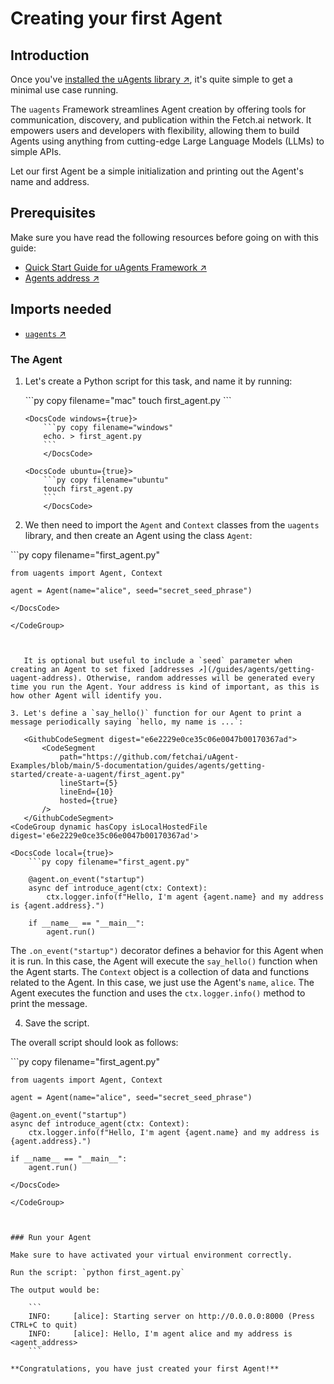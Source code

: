 
# Creating your first Agent

## Introduction

Once you've [installed  the uAgents library ↗️](/guides/agents/installing-uagent), it's quite simple to get a minimal use case running.

The `uagents` Framework streamlines Agent creation by offering tools for communication, discovery, and publication within the Fetch.ai network. It empowers users and developers with flexibility, allowing them to build Agents using anything from cutting-edge Large Language Models (LLMs) to simple APIs.

Let our first Agent be a simple initialization and printing out the Agent's name and address.

## Prerequisites

Make sure you have read the following resources before going on with this guide:

  - [Quick Start Guide for uAgents Framework ↗️](/guides/agents/quickstart)
  - [Agents address ↗️](/guides/agents/getting-started/getting-uagent-address)

## Imports needed

  - [`uagents` ↗️](https://pypi.org/project/uagents/)

### The Agent

1. Let's create a Python script for this task, and name it by running:

   <CodeGroup hasCopy isOSFile>
        <DocsCode mac={true}>
           ```py copy filename="mac"
           touch first_agent.py
           ```
           </DocsCode>

       <DocsCode windows={true}>
           ```py copy filename="windows"
           echo. > first_agent.py
           ```
           </DocsCode>

       <DocsCode ubuntu={true}>
           ```py copy filename="ubuntu"
           touch first_agent.py
           ```
           </DocsCode>
   </CodeGroup>

2. We then need to import the `Agent` and `Context` classes from the `uagents` library, and then create an Agent using the class `Agent`:

   <GithubCodeSegment digest="1848fd5f6f05167abf301fd5a0cae057">
       <CodeSegment
           path="https://github.com/fetchai/uAgent-Examples/blob/main/5-documentation/guides/agents/getting-started/create-a-uagent/first_agent.py"
           lineStart={1}
           lineEnd={3}
           hosted={true}
       />
   </GithubCodeSegment>
<CodeGroup dynamic hasCopy isLocalHostedFile digest='1848fd5f6f05167abf301fd5a0cae057'>

<DocsCode local={true}>
	```py copy filename="first_agent.py"

	from uagents import Agent, Context
	
	agent = Agent(name="alice", seed="secret_seed_phrase")

```
</DocsCode>

</CodeGroup>



   It is optional but useful to include a `seed` parameter when creating an Agent to set fixed [addresses ↗️](/guides/agents/getting-uagent-address). Otherwise, random addresses will be generated every time you run the Agent. Your address is kind of important, as this is how other Agent will identify you.

3. Let's define a `say_hello()` function for our Agent to print a message periodically saying `hello, my name is ...`:

   <GithubCodeSegment digest="e6e2229e0ce35c06e0047b00170367ad">
       <CodeSegment
           path="https://github.com/fetchai/uAgent-Examples/blob/main/5-documentation/guides/agents/getting-started/create-a-uagent/first_agent.py"
           lineStart={5}
           lineEnd={10}
           hosted={true}
       />
   </GithubCodeSegment>
<CodeGroup dynamic hasCopy isLocalHostedFile digest='e6e2229e0ce35c06e0047b00170367ad'>

<DocsCode local={true}>
	```py copy filename="first_agent.py"

	@agent.on_event("startup")
	async def introduce_agent(ctx: Context):
	    ctx.logger.info(f"Hello, I'm agent {agent.name} and my address is {agent.address}.")
	
	if __name__ == "__main__":
	    agent.run()

```
</DocsCode>

</CodeGroup>



   The `.on_event("startup")` decorator defines a behavior for this Agent when it is run. In this case, the Agent will execute the `say_hello()` function when the Agent starts. The `Context` object is a collection of data and functions related to the Agent. In this case, we just use the Agent's `name`, `alice`. The Agent executes the function and uses the `ctx.logger.info()` method to print the message.

4. Save the script.

The overall script should look as follows:

   <GithubCodeSegment digest="5c9291fccbe5e54925b1849a291b2b34">
       <CodeSegment
           path="https://github.com/fetchai/uAgent-Examples/blob/main/5-documentation/guides/agents/getting-started/create-a-uagent/first_agent.py"
           lineStart={1}
           lineEnd={10}
           hosted={true}
       />
   </GithubCodeSegment>
<CodeGroup dynamic hasCopy isLocalHostedFile digest='5c9291fccbe5e54925b1849a291b2b34'>

<DocsCode local={true}>
	```py copy filename="first_agent.py"

	from uagents import Agent, Context
	
	agent = Agent(name="alice", seed="secret_seed_phrase")
	
	@agent.on_event("startup")
	async def introduce_agent(ctx: Context):
	    ctx.logger.info(f"Hello, I'm agent {agent.name} and my address is {agent.address}.")
	
	if __name__ == "__main__":
	    agent.run()

```
</DocsCode>

</CodeGroup>



### Run your Agent

Make sure to have activated your virtual environment correctly.

Run the script: `python first_agent.py`

The output would be:

    ```
    INFO:     [alice]: Starting server on http://0.0.0.0:8000 (Press CTRL+C to quit)
    INFO:     [alice]: Hello, I'm agent alice and my address is <agent_address>
    ```

**Congratulations, you have just created your first Agent!**

